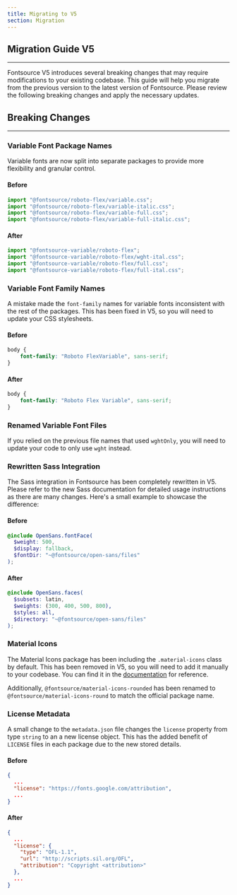 ```yaml
---
title: Migrating to V5
section: Migration
---
```


## Migration Guide V5

---

Fontsource V5 introduces several breaking changes that may require modifications to your existing codebase. This guide will help you migrate from the previous version to the latest version of Fontsource. Please review the following breaking changes and apply the necessary updates.

## Breaking Changes

---

### Variable Font Package Names

Variable fonts are now split into separate packages to provide more flexibility and granular control.

#### Before

```js
import "@fontsource/roboto-flex/variable.css";
import "@fontsource/roboto-flex/variable-italic.css";
import "@fontsource/roboto-flex/variable-full.css";
import "@fontsource/roboto-flex/variable-full-italic.css";
```

#### After

```js
import "@fontsource-variable/roboto-flex";
import "@fontsource-variable/roboto-flex/wght-ital.css";
import "@fontsource-variable/roboto-flex/full.css";
import "@fontsource-variable/roboto-flex/full-ital.css";
```

### Variable Font Family Names

A mistake made the `font-family` names for variable fonts inconsistent with the rest of the packages. This has been fixed in V5, so you will need to update your CSS stylesheets.

#### Before

```css
body {
	font-family: "Roboto FlexVariable", sans-serif;
}
```

#### After

```css
body {
	font-family: "Roboto Flex Variable", sans-serif;
}
```

### Renamed Variable Font Files

If you relied on the previous file names that used `wghtOnly`, you will need to update your code to only use `wght` instead.

### Rewritten Sass Integration

The Sass integration in Fontsource has been completely rewritten in V5. Please refer to the new Sass documentation for detailed usage instructions as there are many changes. Here's a small example to showcase the difference:

#### Before

```scss
@include OpenSans.fontFace(
  $weight: 500,
  $display: fallback,
  $fontDir: "~@fontsource/open-sans/files"
);
```

#### After

```scss
@include OpenSans.faces(
  $subsets: latin,
  $weights: (300, 400, 500, 800),
  $styles: all,
  $directory: "~@fontsource/open-sans/files"
);
```

### Material Icons

The Material Icons package has been including the `.material-icons` class by default. This has been removed in V5, so you will need to add it manually to your codebase. You can find it in the [documentation](/docs/getting-started/material-icons) for reference.

Additionally, `@fontsource/material-icons-rounded` has been renamed to `@fontsource/material-icons-round` to match the official package name.

### License Metadata

A small change to the `metadata.json` file changes the `license` property from type `string` to an a new license object. This has the added benefit of `LICENSE` files in each package due to the new stored details.

#### Before

```json
{
  ...
  "license": "https://fonts.google.com/attribution",
  ...
}
```

#### After

```json
{
  ...
  "license": {
    "type": "OFL-1.1",
    "url": "http://scripts.sil.org/OFL",
    "attribution": "Copyright <attribution>"
  },
  ...
}
```

